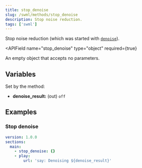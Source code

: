 ```yaml
---
title: stop_denoise
slug: /swml/methods/stop_denoise
description: Stop noise reduction.
tags: ['swml']
---
```



Stop noise reduction (which was started with [`denoise`](./denoise.mdx)).

<APIField
  name="stop_denoise"
  type="object"
  required={true}
>
  An empty object that accepts no parameters.
</APIField>

## **Variables**

Set by the method:

- **denoise_result:** (out) `off`

## **Examples**

### Stop denoise

```yaml andJson
version: 1.0.0
sections:
  main:
    - stop_denoise: {}
    - play:
        url: 'say: Denoising ${denoise_result}'
```
